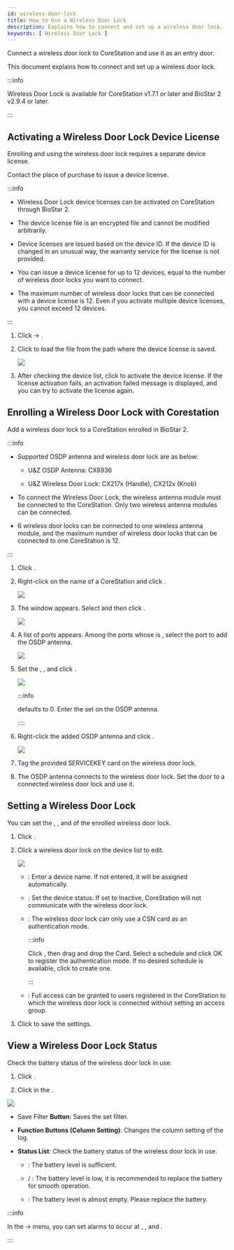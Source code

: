 ```yaml
---
id: wireless-door-lock
title: How to Use a Wireless Door Lock
description: Explains how to connect and set up a wireless door lock.
keywords: [ Wireless Door Lock ]
---
```


Connect a wireless door lock to CoreStation and use it as an entry door.

This document explains how to connect and set up a wireless door lock.

:::info

Wireless Door Lock is available for CoreStation v1.7.1 or later and BioStar 2 v2.9.4 or later.

:::

## Activating a Wireless Door Lock Device License

Enrolling and using the wireless door lock requires a separate device license.

Contact the place of purchase to issue a device license.

:::info

* <Cmd>Wireless Door Lock</Cmd> device licenses can be activated on CoreStation through BioStar 2.

* The device license file is an encrypted file and cannot be modified arbitrarily.

* Device licenses are issued based on the device ID. If the device ID is changed in an unusual way, the warranty service for the license is not provided.

* You can issue a device license for up to 12 devices, equal to the number of wireless door locks you want to connect.

* The maximum number of wireless door locks that can be connected with a device license is 12. Even if you activate multiple device licenses, you cannot exceed 12 devices.

:::

1. Click <Cmd sid="common.setting" /> → <Cmd sid="common.license" />.

1. Click <Cmd sid="user.list.csvImport.browse" /> to load the <Cmd sid="setting.server.license.device" /> file from the path where the device license is saved.

    <Image src='/img/biostar-device-license.png' caption />

1. After checking the device list, click <Cmd sid="setting.server.license.button.activate" /> to activate the device license. If the license activation fails, an activation failed message is displayed, and you can try to activate the license again.

## Enrolling a Wireless Door Lock with Corestation

Add a wireless door lock to a CoreStation enrolled in BioStar 2.

:::info

* Supported OSDP antenna and wireless door lock are as below:

    * U&Z OSDP Antenna: CX8936

    * U&Z Wireless Door Lock: CX217x (Handle), CX212x (Knob)

* To connect the Wireless Door Lock, the wireless antenna module must be connected to the CoreStation. Only two wireless antenna modules can be connected.

* 6 wireless door locks can be connected to one wireless antenna module, and the maximum number of wireless door locks that can be connected to one CoreStation is 12.

:::

1. Click <Cmd sid="common.gnb.device" />.

1. Right-click on the name of a CoreStation and click <Cmd sid="device.menu.addOsdpDevice" />.

    <Image src='/img/biostar-cs40-add-osdp-device.png' caption />

1. The <Cmd sid="device.menu.selectOsdpDeviceType" /> window appears. Select <Cmd sid="device.info.osdpModule" /> and then click <Cmd sid="button.ok" />.

    <Image src='/img/biostar-cs40-select-osdp-type-antenna.png' className='none' caption />

1. A list of ports appears. Among the ports whose <Cmd sid="device.info.portStatus" /> is <Cmd sid="device.info.portStatusAvailable" />, select the port to add the OSDP antenna.

    <Image src='/img/biostar-cs40-add-osdp-device-zoom80.png' className='none' caption />

1. Set the <Cmd sid="device.info.information" />, <Cmd sid="device.info.osdpNetworkRS485" />, and click <Cmd sid="button.apply" />.

    <Image src='/img/biostar-cs40-add-osdp-antenna-zoom80.png' caption />

    :::info

    <Cmd sid="device.info.osdpOsdpID" /> defaults to 0. Enter the <Cmd sid="device.info.osdpOsdpID" /> set on the OSDP antenna.

    ::::

1. Right-click the added OSDP antenna and click <Cmd sid="device.menu.autoAddWirelessDoorLock" />.

    <Image src='/img/biostar-cs40-auto-add-wireless-doorlock.png' caption />

1. Tag the provided SERVICEKEY card on the wireless door lock.

1. The OSDP antenna connects to the wireless door lock. Set the door to a connected wireless door lock and use it.

## Setting a Wireless Door Lock

You can set the <Cmd sid="device.info.osdpName" />, <Cmd sid="device.info.osdpStatus" />, and <Cmd sid="device.info.authentication" /> of the enrolled wireless door lock.

1. Click <Cmd sid="common.gnb.device" />.

1. Click a wireless door lock on the device list to edit.

    <Image src='/img/biostar-device-door-lock.png' caption />

    * <Cmd sid="device.info.osdpName" />: Enter a device name. If not entered, it will be assigned automatically.

    * <Cmd sid="device.info.osdpStatus" />: Set the device status. If set to <Cmd>Inactive</Cmd>, CoreStation will not communicate with the wireless door lock.

    * <Cmd sid="device.info.authenticationMode" />: The wireless door lock can only use a CSN card as an authentication mode.

        :::info

        Click <Cmd sid="button.plusAdd" />, then drag and drop the <Cmd>Card</Cmd>. Select a schedule and click <Cmd>OK</Cmd> to register the authentication mode. If no desired schedule is available, click <Cmd sid="button.plusAddSchedule" /> to create one.

        :::

    * <Cmd sid="device.info.usersHaveFullAccess" />: Full access can be granted to users registered in the CoreStation to which the wireless door lock is connected without setting an access group.

1. Click <Cmd sid="button.apply" /> to save the settings.

## View a Wireless Door Lock Status

Check the battery status of the wireless door lock in use.

1. Click <Cmd sid="common.gnb.monitoring" />.

1. Click <Cmd sid="monitoring.doorLockStatus" /> in the <Cmd sid="monitoring.view.list" />.

<Image src='/img/biostar-status-wireless-door-lock.png' className='none' caption />

* <Num num='1' /> <Cmd>Save Filter</Cmd> **Button**: Saves the set filter.

* <Num num='2' /> **Function Buttons (Column Setting)**: Changes the column setting of the log.

* <Num num='3' /> **Status List**: Check the battery status of the wireless door lock in use.

    * <Cmd sid="device.info.BatteryFullStatus" />: The battery level is sufficient.

    * <Cmd sid="device.info.BatteryGoodStatus" /> / <Cmd sid="device.info.BatteryHalfStatus" />: The battery level is low, it is recommended to replace the battery for smooth operation.

    * <Cmd sid="device.info.BatteryLowStatus" />: The battery level is almost empty. Please replace the battery.

:::info

In the <Cmd sid="common.setting" /> → <Cmd sid="common.alert" /> menu, you can set alarms to occur at <Cmd sid="eventType.19969" />, <Cmd sid="eventType.19970" />, and <Cmd sid="eventType.19971" />.

:::